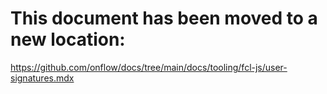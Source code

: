 # This document has been moved to a new location:

https://github.com/onflow/docs/tree/main/docs/tooling/fcl-js/user-signatures.mdx
